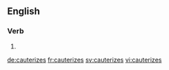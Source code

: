 
==English==

===Verb===
{{head|en}}

# {{en-third-person singular of|cauterize}}

[[de:cauterizes]]
[[fr:cauterizes]]
[[sv:cauterizes]]
[[vi:cauterizes]]